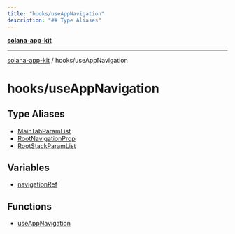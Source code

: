 ```yaml
---
title: "hooks/useAppNavigation"
description: "## Type Aliases"
---
```


[**solana-app-kit**](../../README.mdx)

***

[solana-app-kit](../../README.mdx) / hooks/useAppNavigation

# hooks/useAppNavigation

## Type Aliases

- [MainTabParamList](type-aliases/MainTabParamList.mdx)
- [RootNavigationProp](type-aliases/RootNavigationProp.mdx)
- [RootStackParamList](type-aliases/RootStackParamList.mdx)

## Variables

- [navigationRef](variables/navigationRef.mdx)

## Functions

- [useAppNavigation](functions/useAppNavigation.mdx)
